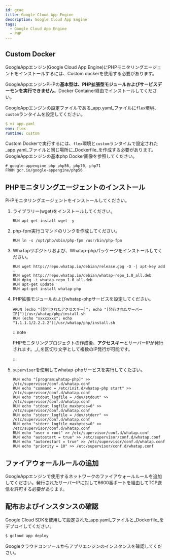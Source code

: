 ```yaml
---
id: gcae
title: Google Cloud App Engine
description: Google Cloud App Engine
tags:
  - Google Cloud App Engine
  - PHP
---
```


## Custom Docker

GoogleAppエンジン(Google Cloud App Engine)にPHPモニタリングエージェントをインストールするには、Custom dockerを使用する必要があります。 

GoogleAppエンジンPHPの**基本型は、PHP拡張型モジュールおよびサービスデーモンを実行できません**。Docker Container経由でインストールしてください。 

GoogleAppエンジンの設定ファイルである_app.yaml_ファイルに`flex`環境、`custom`ランタイムを設定してください。

```yaml title=SH
$ vi app.yaml
env: flex
runtime: custom
```

Custom Dockerで実行するには、`flex`環境と`custom`ランタイムで設定された_app.yaml_ファイルと同じ場所に_Dockerfile_を作成する必要があります。GoogleAppエンジンの基本php Docker画像を参照してください。

```docker title=Docker
# google-appengine php php56, php70, php71
FROM gcr.io/google-appengine/php56
```

## PHPモニタリングエージェントのインストール

PHPモニタリングエージェントをインストールしてください。

1.  ライブラリー(wget)をインストールしてください。

    ```docker
    RUN apt-get install wget -y
    ```

2.  php-fpm実行コマンドのリンクを作成してください。

    ```docker
    RUN ln -s /opt/php/sbin/php-fpm /usr/bin/php-fpm
    ```

3.  WhaTapリポジトリおよび、Whatap-phpパッケージをインストールしてください。

    ```docker
    RUN wget http://repo.whatap.io/debian/release.gpg -O -| apt-key add -
    RUN wget http://repo.whatap.io/debian/whatap-repo_1.0_all.deb
    RUN dpkg -i whatap-repo_1.0_all.deb
    RUN apt-get update
    RUN apt-get install whatap-php
    ```

4.  PHP拡張モジュールおよびwhatap-phpサービスを設定してください。

    ```docker
    #RUN (echo "[発行されたアクセスキー]"; echo "[発行されたサーバーIP]")|/usr/whatap/php/install.sh
    RUN (echo "xxxxxxxx"; echo "1.1.1.1/2.2.2.2")|/usr/whatap/php/install.sh
    ```

    :::note

    PHPモニタリングプロジェクトの作成後、**アクセスキー**とサーバーIPが発行されます。_/_を区切り文字として複数のIP発行が可能です。

    :::

5.  `supervisor`を使用してwhatap-phpサービスを実行してくたさい。

    ```docker
    RUN echo "[program:whatap-php]" >> /etc/supervisor/conf.d/whatap.conf
    RUN echo "command = /etc/init.d/whatap-php start" >> /etc/supervisor/conf.d/whatap.conf
    RUN echo "stdout_logfile = /dev/stdout" >> /etc/supervisor/conf.d/whatap.conf
    RUN echo "stdout_logfile_maxbytes=0" >> /etc/supervisor/conf.d/whatap.conf
    RUN echo "stderr_logfile = /dev/stderr" >> /etc/supervisor/conf.d/whatap.conf
    RUN echo "stderr_logfile_maxbytes=0" >> /etc/supervisor/conf.d/whatap.conf
    RUN echo "user = root" >> /etc/supervisor/conf.d/whatap.conf
    RUN echo "autostart = true" >> /etc/supervisor/conf.d/whatap.conf
    RUN echo "autorestart = true" >> /etc/supervisor/conf.d/whatap.conf
    RUN echo "priority = 10" >> /etc/supervisor/conf.d/whatap.conf
    ```

## ファイアウォールルールの追加

GoogleAppエンジンで使用するネットワークのファイアウォールルールを追加してください。発行されたサーバーIPに対して6600番ポートを経由してTCP送信を許可する必要があります。

## 配布およびインスタンスの確認

Google Cloud SDKを使用して設定された_app.yaml_ファイルと_Dockerfile_をデプロイしてください。

```bash title=SH
$ gcloud app deploy
```

Googleクラウドコンソールからアプリエンジンのインスタンスを確認してください。
